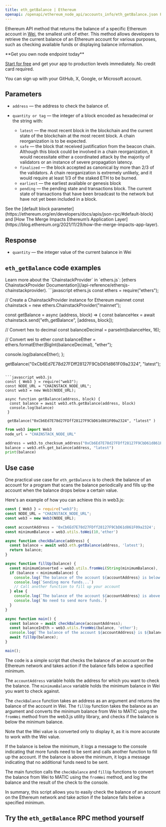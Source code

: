 ---
title: eth_getBalance | Ethereum
openapi: /openapi/ethereum_node_api/accounts_info/eth_getBalance.json POST /0a9d79d93fb2f4a4b1e04695da2b77a7
---

Ethereum API method that returns the balance of a specific Ethereum account in [Wei](https://www.investopedia.com/terms/w/wei.asp), the smallest unit of ether. This method allows developers to retrieve the current balance of an Ethereum account for various purposes, such as checking available funds or displaying balance information.

<Check>
**Get you own node endpoint today**

[Start for free](https://console.chainstack.com/) and get your app to production levels immediately. No credit card required.

You can sign up with your GitHub, X, Google, or Microsoft account.
</Check>


## Parameters

* `address` — the address to check the balance of.
* `quantity or tag` — the integer of a block encoded as hexadecimal or the string with:

  + `latest` — the most recent block in the blockchain and the current state of the blockchain at the most recent block. A chain reorganization is to be expected.
  + `safe` — the block that received justification from the beacon chain. Although this block could be involved in a chain reorganization, it would necessitate either a coordinated attack by the majority of validators or an instance of severe propagation latency.
  + `finalized` — the block accepted as canonical by more than 2/3 of the validators. A chain reorganization is extremely unlikely, and it would require at least 1/3 of the staked ETH to be burned.
  + `earliest` — the earliest available or genesis block
  + `pending` — the pending state and transactions block. The current state of transactions that have been broadcast to the network but have not yet been included in a block.

<Note>
See the [default block parameter](https://ethereum.org/en/developers/docs/apis/json-rpc/#default-block) and [How The Merge Impacts Ethereum’s Application Layer](https://blog.ethereum.org/2021/11/29/how-the-merge-impacts-app-layer).
</Note>


## Response

* `quantity` — the integer value of the current balance in Wei

## `eth_getBalance` code examples

<Note>
Learn more about the `ChainstackProvider` in `ethers.js`: [ethers ChainstackProvider Documentation](/api-reference/ethersjs-chainstackprovider).
</Note>

<CodeGroup>
```javascript ethers.js
const ethers = require("ethers");

// Create a ChainstackProvider instance for Ethereum mainnet
const chainstack = new ethers.ChainstackProvider("mainnet");

const getBalance = async (address, block) => {
  const balanceHex = await chainstack.send("eth_getBalance", [address, block]);

  // Convert hex to decimal
  const balanceDecimal = parseInt(balanceHex, 16);

  // Convert wei to ether
  const balanceEther = ethers.formatEther(BigInt(balanceDecimal), "ether");

  console.log(balanceEther);
};

getBalance("0xCb6Ed7E78d27FDff28127F9CbD61d861F09a2324", "latest");
```

```javascript web3.js
const { Web3 } = require("web3");
const NODE_URL = "CHAINSTACK_NODE_URL";
const web3 = new Web3(NODE_URL);

async function getBalance(address, block) {
  const balance = await web3.eth.getBalance(address, block)
  console.log(balance)
 }
 
 getBalance("0xCb6Ed7E78d27FDff28127F9CbD61d861F09a2324", "latest" )
```

```python web3.py
from web3 import Web3  
node_url = "CHAINSTACK_NODE_URL" 

address = web3.to_checksum_address("0xCb6Ed7E78d27FDff28127F9CbD61d861F09a2324")
balance = web3.eth.get_balance(address, "latest") 
print(balance) 
```
</CodeGroup>


## Use case

One practical use case for `eth_getBalance` is to check the balance of an account for a program that scans the balance periodically and fills up the account when the balance drops below a certain value.

Here's an example of how you can achieve this in web3.js:

```javascript inedx.js
const { Web3 } = require("web3");
const NODE_URL = "CHAINSTACK_NODE_URL";
const web3 = new Web3(NODE_URL);

const accountAddress = '0xCb6Ed7E78d27FDff28127F9CbD61d861F09a2324';
const minimumBalance = web3.utils.toWei(10,'ether')

async function checkBalance(address) {
  const balance = await web3.eth.getBalance(address, 'latest');
  return balance;
}

async function fillUp(balance) {
  const minimumConverted = web3.utils.fromWei(String(minimumBalance), 'ether');
  if (balance < minimumBalance) {
    console.log(`The balance of the account ${accountAddress} is below ${minimumConverted} ETH.`);
    console.log(`Sending more funds...`)
    // Call another function to fill up your account
  } else {
    console.log(`The balance of the account ${accountAddress} is above ${minimumConverted} ETH.`);
    console.log(`No need to send more funds.`)
  }
}

async function main() {
  const balance = await checkBalance(accountAddress);
  const balanceInEth = web3.utils.fromWei(balance, 'ether');
  console.log(`The balance of the account ${accountAddress} is ${balanceInEth} ETH. \n`);
  await fillUp(balance);
}

main();
```


The code is a simple script that checks the balance of an account on the Ethereum network and takes action if the balance falls below a specified minimum.

The `accountAddress` variable holds the address for which you want to check the balance. The `minimumBalance` variable holds the minimum balance in Wei you want to check against.

The `checkBalance` function takes an address as an argument and returns the balance of the account in Wei. The `fillUp` function takes the balance as an argument and converts the minimum balance from Wei to MATIC using the `fromWei` method from the web3.js utility library, and checks if the balance is below the minimum balance.

<Note>
Note that the Wei value is converted only to display it, as it is more accurate to work with the Wei value.
</Note>


If the balance is below the minimum, it logs a message to the console indicating that more funds need to be sent and calls another function to fill up the account. If the balance is above the minimum, it logs a message indicating that no additional funds need to be sent.

The main function calls the `checkBalance` and `fillUp` functions to convert the balance from Wei to MATIC using the `fromWei` method, and log the balance and the result of the check to the console.

In summary, this script allows you to easily check the balance of an account on the Ethereum network and take action if the balance falls below a specified minimum.

## Try the `eth_getBalance` RPC method yourself
